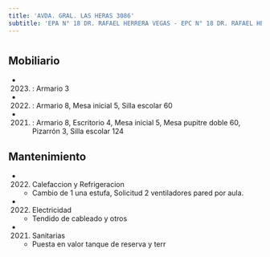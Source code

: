 ```yaml
---
title: 'AVDA. GRAL. LAS HERAS 3086'
subtitle: 'EPA N° 18 DR. RAFAEL HERRERA VEGAS - EPC N° 18 DR. RAFAEL HERRERA VEGAS - JIN C (EPCJS 18/01°) (SEDE) - ESEA EN DANZA MASTRAZZI CURSO VOCACIONAL DE DANZA Y EXPRESIÓN CORPORAL JUVENIL N° 03 - ESEA EN DANZA MASTRAZZI CURSO VOCACIONAL DE DANZA Y EXPRESIÓN CORPORAL INFANTIL N° 01'
---
```


#


## Mobiliario

*  (2023) : Armario 3 

*  (2022) : Armario 8, Mesa inicial 5, Silla escolar 60 

*  (2021) : Armario 8, Escritorio 4, Mesa inicial 5, Mesa pupitre doble 60, Pizarrón 3, Silla escolar 124 





## Mantenimiento

*  (2022) Calefaccion y Refrigeracion 
    + Cambio de 1 una estufa, Solicitud 2 ventiladores pared por aula.

*  (2022) Electricidad 
    + Tendido de cableado y otros

*  (2021) Sanitarias 
    + Puesta en valor tanque de reserva y terr



